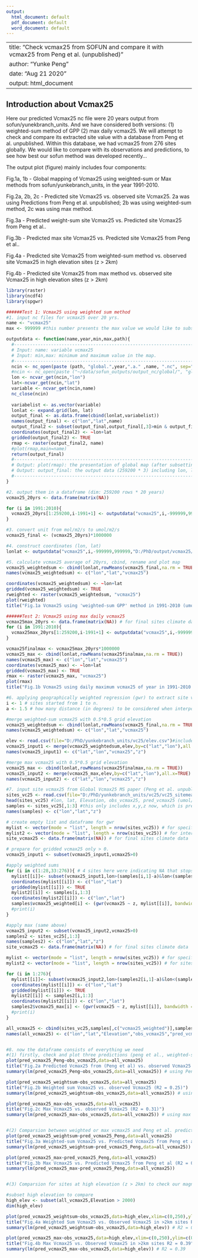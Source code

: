```yaml
---
output:
  html_document: default
  pdf_document: default
  word_document: default
---
```


---
title: "Check vcmax25 from SOFUN and compare it with vcmax25 from Peng et al. (unpublished)"
author: "Yunke Peng"
date: "Aug 21 2020"
output: html_document
---

## Introduction about Vcmax25

Here our predicted Vcmax25 nc file were 20 years output from sofun/yunekbranch_units. And we have considered both versions: (1) weighted-sum method of GPP (2) max daily vcmax25. We will attempt to check and compare its extracted site value with a database from Peng et al. unpublished. Within this database, we had vcmax25 from 276 sites globally. We would like to compare with its observations and predictions, to see how best our sofun method was developed recently...

The output plot (figure) mainly includes four components:

Fig.1a, 1b - Global mapping of Vcmax25 using weighted-sum or Max methods from sofun/yunkebranch_units, in the year 1991-2010.

Fig.2a, 2b, 2c - Predicted site Vcmax25 vs. observed site Vcmax25. 2a was using Predictions from Peng et al. unpublished; 2b was using weighted-sum method, 2c was using max method.

Fig.3a - Predicted weight-sum site Vcmax25  vs. Predicted site Vcmax25 from Peng et al.. 

Fig.3b - Predicted max site Vcmax25  vs. Predicted site Vcmax25 from Peng et al.. 

Fig.4a - Predicted site Vcmax25 from weighted-sum method  vs. observed site Vcmax25 in high elevation sites (z > 2km)

Fig.4b - Predicted site Vcmax25 from max method  vs. observed site Vcmax25 in high elevation sites (z > 2km)

```r
library(raster)
library(ncdf4)
library(spgwr)  

######Test 1: Vcmax25 using weighted sum method 
#1. input nc files for vcmax25 over 20 yrs.
name <- "vcmax25"
max <- 999999 #this number presents the max value we would like to subset. 

outputdata <- function(name,year,min,max,path){
  #-----------------------------------------------------------------------
  # Input: name: variable vcmax25
  # Input: min,max: minimum and maximum value in the map.
  #-----------------------------------------------------------------------
  ncin <- nc_open(paste (path, "global.",year,".a." ,name, ".nc", sep=""))
  #ncin <- nc_open(paste ("~/data/sofun_outputs/output_nc/global/", "global.2004.a." ,name, ".nc", sep=""))
  lon <- ncvar_get(ncin,"lon")
  lat<-ncvar_get(ncin,"lat")
  variable <- ncvar_get(ncin,name)
  nc_close(ncin)
  
  variabelist <- as.vector(variable)
  lonlat <- expand.grid(lon, lat)
  output_final <- as.data.frame(cbind(lonlat,variabelist))
  names(output_final) <- c("lon","lat",name)
  output_final2 <- subset(output_final,output_final[,3]>min & output_final[,3]<max) # to make map easy to follow, it subset a reasonable value here.
  coordinates(output_final2) <- ~lon+lat 
  gridded(output_final2) <- TRUE
  rmap <- raster(output_final2, name) 
  #plot(rmap,main=name)
  return(output_final)
  #-----------------------------------------------------------------------
  # Output: plot(rmap): the presentation of global map (after subsetting max of data)
  # Output: output_final: the output data (259200 * 3) including lon, lat and value
  #-----------------------------------------------------------------------
}

#2. output them in a dataframe (dim: 259200 rows * 20 years)
vcmax25_20yrs <- data.frame(matrix(NA))

for (i in 1991:2010){
  vcmax25_20yrs[1:259200,i-1991+1] <- outputdata("vcmax25",i,-999999,999999,"D:/PhD/output/vcmax25/weight/")[,3]
}

#3. convert unit from mol/m2/s to umol/m2/s
vcmax25_final <- (vcmax25_20yrs)*1000000

#4. construct coordinates (lon, lat)
lonlat <- outputdata("vcmax25",i,-999999,999999,"D:/PhD/output/vcmax25/weight/")[,1:2]

#5. calculate vcmax25 average of 20yrs, cbind, rename and plot map
vcmax25_weightedsum <- cbind(lonlat,rowMeans(vcmax25_final,na.rm = TRUE))
names(vcmax25_weightedsum) <- c("lon","lat","vcmax25")

coordinates(vcmax25_weightedsum) <- ~lon+lat 
gridded(vcmax25_weightedsum) <- TRUE
rweighted <- raster(vcmax25_weightedsum, "vcmax25") 
plot(rweighted)
title("Fig.1a Vcmax25 using 'weighted-sum GPP' method in 1991-2010 (umol m-2 s-1) ")

######Test 2: Vcmax25 using max daily vcmax25
vcmax25max_20yrs <- data.frame(matrix(NA)) # for final sites climate data
for (i in 1991:2010){
  vcmax25max_20yrs[1:259200,i-1991+1] <- outputdata("vcmax25",i,-999999,999999,"D:/PhD/output/vcmax25/max/")[,3]
}

vcmax25finalmax <- vcmax25max_20yrs*1000000
vcmax25_max <- cbind(lonlat,rowMeans(vcmax25finalmax,na.rm = TRUE))
names(vcmax25_max) <- c("lon","lat","vcmax25")
coordinates(vcmax25_max) <- ~lon+lat 
gridded(vcmax25_max) <- TRUE
rmax <- raster(vcmax25_max, "vcmax25") 
plot(rmax)
title("Fig.1b Vcmax25 using daily maximum vcmax25 of year in 1991-2010 (umol m-2 s-1) ")

#6. applying geographically weighted regression (gwr) to extract site vcmax25 from grids data
i <- 1 # sites started from 1 to n.
a <- 1.5 # how many distance (in degrees) to be considered when interpolating values in gwr. This value has been examined in advance, and considered as the optimum value (with highest R2).

#merge weighted-sum vcmax25 with 0.5*0.5 grid elevation
vcmax25_weightedsum <- cbind(lonlat,rowMeans(vcmax25_final,na.rm = TRUE))
names(vcmax25_weightedsum) <- c("lon","lat","vcmax25")

elev <- read.csv(file="D:/PhD/yunkebranch_units/vc25/elev.csv")#include elevation data of 0.5 grids
vcmax25_input1 <- merge(vcmax25_weightedsum,elev,by=c("lat","lon"),all.x=TRUE) #merge with z
names(vcmax25_input1) <- c("lat","lon","vcmax25","z")

#merge max vcmax25 with 0.5*0.5 grid elevation
vcmax25_max <- cbind(lonlat,rowMeans(vcmax25finalmax,na.rm = TRUE))
vcmax25_input2 <- merge(vcmax25_max,elev,by=c("lat","lon"),all.x=TRUE)
names(vcmax25_input2) <- c("lat","lon","vcmax25","z")

#7. input site vcmax25 from Global Vcmax25 MS paper (Peng et al. unpublished).
sites_vc25 <- read.csv(file="D:/PhD/yunkebranch_units/vc25/vc25_sitemean.csv")
head(sites_vc25) #lon, lat, Elevation, obs_vcmax25, pred_vcmax25 (umol/m2/s)
samples <- sites_vc25[,1:3] #this only includes x,y,z now, which is prepared for gwr then.
names(samples) <- c("lon","lat","z")

# create empty list and dataframe for gwr
mylist <- vector(mode = "list", length = nrow(sites_vc25)) # for specifying gridded data at certain degrees
mylist2 <- vector(mode = "list", length = nrow(sites_vc25)) # for interpolating sites
site_vcmax25 <- data.frame(matrix(NA)) # for final sites climate data

# prepare for gridded vcmax25 only > 0. 
vcmax25_input1 <- subset(vcmax25_input1,vcmax25>0)

#apply weighted sums
for (i in c(1:28,33:276)){ # 4 sites here were indicating NA that stops the gwr, omitting them now.
  mylist[[i]]<- subset(vcmax25_input1,lon>(samples[i,1]-a)&lon<(samples[i,1]+a)&lat>(samples[i,2]-a)&lat<(samples[i,2]+a))
  coordinates(mylist[[i]]) <- c("lon","lat")
  gridded(mylist[[i]]) <- TRUE
  mylist2[[i]] <- samples[i,1:3]
  coordinates(mylist2[[i]]) <- c("lon","lat")
  samples$vcmax25_weighted[i] <- (gwr(vcmax25 ~ z, mylist[[i]], bandwidth = 1.06, fit.points = mylist2[[i]],predictions=TRUE))$SDF$pred
  #print(i)
}

#apply max (same above)
vcmax25_input2 <- subset(vcmax25_input2,vcmax25>0)
samples2 <- sites_vc25[,1:3] 
names(samples2) <- c("lon","lat","z")
site_vcmax25 <- data.frame(matrix(NA)) # for final sites climate data

mylist <- vector(mode = "list", length = nrow(sites_vc25)) # for specifying gridded data at certain degrees
mylist2 <- vector(mode = "list", length = nrow(sites_vc25)) # for sites

for (i in 1:276){
  mylist[[i]]<- subset(vcmax25_input2,lon>(samples2[i,1]-a)&lon<(samples2[i,1]+a)&lat>(samples2[i,2]-a)&lat<(samples2[i,2]+a))
  coordinates(mylist[[i]]) <- c("lon","lat")
  gridded(mylist[[i]]) <- TRUE
  mylist2[[i]] <- samples2[i,1:3]
  coordinates(mylist2[[i]]) <- c("lon","lat")
  samples2$vcmax25_max[i] <- (gwr(vcmax25 ~ z, mylist[[i]], bandwidth = 1.06, fit.points = mylist2[[i]],predictions=TRUE))$SDF$pred
  #print(i)
}

all_vcmax25 <- cbind(sites_vc25,samples[,c("vcmax25_weighted")],samples2[,c("vcmax25_max")])
names(all_vcmax25) <- c("lon","lat","Elevation","obs_vcmax25","pred_vcmax25_Peng","pred_vcmax25_weightsum","pred_vcmax25_max")


#8. now the dataframe consists of everything we need
#(1) firstly, check and plot three predictions (peng et al., weighted-sum, max) vs. observation 
plot(pred_vcmax25_Peng~obs_vcmax25,data=all_vcmax25)
title("Fig.2a Predicted Vcmax25 from (Peng et al) vs. observed Vcmax25 (R2 = 0.29)")
summary(lm(pred_vcmax25_Peng~obs_vcmax25,data=all_vcmax25)) # using Peng et al. unpublished prediction: R2 = 0.29

plot(pred_vcmax25_weightsum~obs_vcmax25,data=all_vcmax25)
title("Fig.2b Weighted sum Vcmax25 vs. observed Vcmax25 (R2 = 0.25)")
summary(lm(pred_vcmax25_weightsum~obs_vcmax25,data=all_vcmax25)) # using weighted-sum vcmax25 from SOFUN R2 = 0.25

plot(pred_vcmax25_max~obs_vcmax25,data=all_vcmax25)
title("Fig.2c Max Vcmax25 vs. observed Vcmax25 (R2 = 0.31)")
summary(lm(pred_vcmax25_max~obs_vcmax25,data=all_vcmax25)) # using max vcmax25 from SOFUN:R2 = 0.31


#(2) Comparsion between weighted or max vcmax25 and Peng et al. predicted Vcmax25
plot(pred_vcmax25_weightsum~pred_vcmax25_Peng,data=all_vcmax25)
title("Fig.3a Weighted-sum Vcmax25 vs. Predicted Vcmax25 from Peng et al (R2 = 0.87)")
summary(lm(pred_vcmax25_weightsum~pred_vcmax25_Peng,data=all_vcmax25))

plot(pred_vcmax25_max~pred_vcmax25_Peng,data=all_vcmax25)
title("Fig.3b Max Vcmax25 vs. Predicted Vcmax25 from Peng et al (R2 = 0.85)")
summary(lm(pred_vcmax25_max~pred_vcmax25_Peng,data=all_vcmax25))


#(3) Comparsion for sites at high elevation (z > 2km) to check our magnitude of prediction

#subset high elevation to compare
high_elev <- subset(all_vcmax25,Elevation > 2000)
dim(high_elev)

plot(pred_vcmax25_weightsum~obs_vcmax25,data=high_elev,xlim=c(0,250),ylim=c(0,250))
title("Fig.4a Weighted Sum Vcmax25 vs. Observed Vcmax25 in >2km sites R2 = 0.33")
summary(lm(pred_vcmax25_weightsum~obs_vcmax25,data=high_elev)) # R2 = 0.32

plot(pred_vcmax25_max~obs_vcmax25,data=high_elev,xlim=c(0,250),ylim=c(0,250))
title("Fig.4b Max Vcmax25 vs. Observed Vcmax25 in >2km sites R2 = 0.39")
summary(lm(pred_vcmax25_max~obs_vcmax25,data=high_elev)) # R2 = 0.39

```
